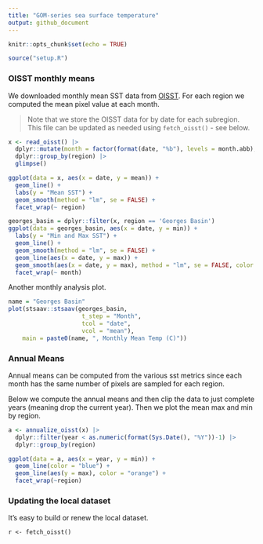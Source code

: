 ```yaml
---
title: "GOM-series sea surface temperature"
output: github_document
---
```


```r
knitr::opts_chunk$set(echo = TRUE)
```

```r
source("setup.R")
```

### OISST monthly means

We downloaded monthly mean SST data from [OISST](https://psl.noaa.gov/data/gridded/data.noaa.oisst.v2.highres.html).  For each region we computed the mean pixel value at each month.

> Note that we store the OISST data for by date for each subregion.  This file can be updated as needed using `fetch_oisst()` - see below.

```r
x <- read_oisst() |> 
  dplyr::mutate(month = factor(format(date, "%b"), levels = month.abb), .after = 1) |>
  dplyr::group_by(region) |>
  glimpse()
```

```r
ggplot(data = x, aes(x = date, y = mean)) +
  geom_line() + 
  labs(y = "Mean SST") + 
  geom_smooth(method = "lm", se = FALSE) +
  facet_wrap(~ region)
```

```r
georges_basin = dplyr::filter(x, region == 'Georges Basin')
ggplot(data = georges_basin, aes(x = date, y = min)) +
  labs(y = "Min and Max SST") + 
  geom_line() + 
  geom_smooth(method = "lm", se = FALSE) +
  geom_line(aes(x = date, y = max)) + 
  geom_smooth(aes(x = date, y = max), method = "lm", se = FALSE, color = "orange") +
  facet_wrap(~ month)
```

Another monthly analysis plot.

```r
name = "Georges Basin"
plot(stsaav::stsaav(georges_basin,
                     t_step = "Month",
                     tcol = "date",
                     vcol = "mean"),
    main = paste0(name, ", Monthly Mean Temp (C)"))
```


### Annual Means

Annual means can be computed from the various sst metrics since each month has the same number of pixels are sampled for each region.

Below we compute the annual means and then clip the data to just complete years (meaning drop the current year).  Then we plot the mean max and min by region.

```r
a <- annualize_oisst(x) |>
  dplyr::filter(year < as.numeric(format(Sys.Date(), "%Y"))-1) |>
  dplyr::group_by(region)

ggplot(data = a, aes(x = year, y = min)) + 
  geom_line(color = "blue") +
  geom_line(aes(y = max), color = "orange") +
  facet_wrap(~region)
```


### Updating the local dataset

It's easy to build or renew the local dataset.

```
r <- fetch_oisst()
```